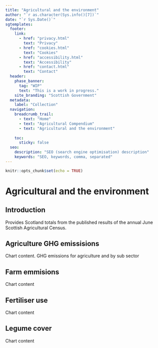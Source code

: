 ```yaml
---
title: "Agricultural and the environment"
author: "`r as.character(Sys.info()[7])`"
date: "`r Sys.Date()`"
sgtemplates:
  footer:
    link:
      - href: "privacy.html"
        text: "Privacy"
      - href: "cookies.html"
        text: "Cookies"
      - href: "accessibility.html"
        text: "Accessibility"
      - href: "contact.html"
        text: "Contact"
  header:
    phase_banner:
      tag: "WIP"
      text: "This is a work in progress."
    site_branding: "Scottish Government"
  metadata:
    label: "Collection"
  navigation:
    breadcrumb_trail:
      - text: "Home"
      - text: "Agricultural Compendium"
      - text: "Agricultural and the environment"
      
    toc:
      sticky: false
  seo:
    description: "SEO (search engine optimisation) description"
    keywords: "SEO, keywords, comma, separated"
---
```


```r
knitr::opts_chunk$set(echo = TRUE)
```

# Agricultural and the environment

## Introduction

Provides Scotland totals from the published results of the annual June Scottish Agricultural Census.

## Agriculture GHG emissisions

Chart content. GHG emissions for agriculture and by sub sector

## Farm emmisions

Chart content

## Fertiliser use

Chart content

## Legume cover

Chart content

<!-- ## Agricultural and the environment: results -->

<!-- *  [Scottish Agricultural Census: final results - June 2021](https://www.gov.scot/publications/results-scottish-agricultural-census-june-2021/documents/) -->

<!-- *  [Scottish Agricultural Census: final results - June 2020](https://www.gov.scot/publications/scottish-agricultural-census-final-results-june-2020/documents/) -->

